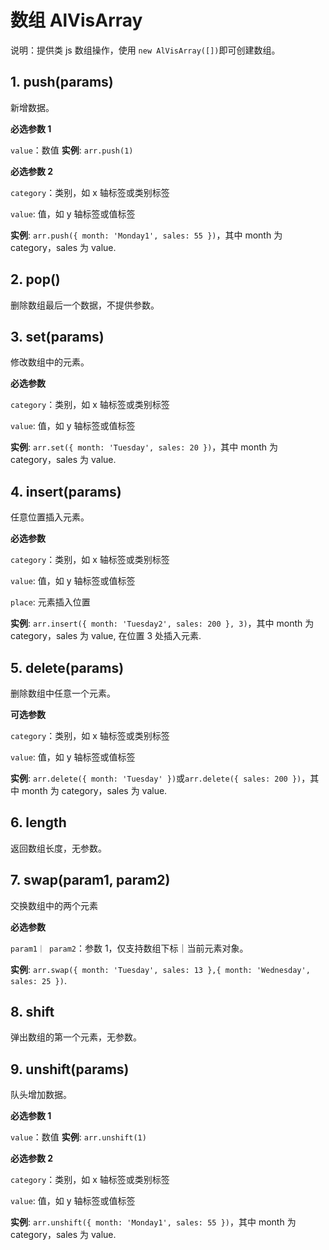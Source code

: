 # 数组 AlVisArray

说明：提供类 js 数组操作，使用 `new AlVisArray([])`即可创建数组。

## 1. push(params)

新增数据。

**必选参数 1**

`value`：数值
**实例**: `arr.push(1)`

**必选参数 2**

`category`：类别，如 x 轴标签或类别标签

`value`: 值，如 y 轴标签或值标签

**实例**: `arr.push({ month: 'Monday1', sales: 55 })`，其中 month 为 category，sales 为 value.

## 2. pop()

删除数组最后一个数据，不提供参数。

## 3. set(params)

修改数组中的元素。

**必选参数**

`category`：类别，如 x 轴标签或类别标签

`value`: 值，如 y 轴标签或值标签

**实例**: `arr.set({ month: 'Tuesday', sales: 20 })`，其中 month 为 category，sales 为 value.

## 4. insert(params)

任意位置插入元素。

**必选参数**

`category`：类别，如 x 轴标签或类别标签

`value`: 值，如 y 轴标签或值标签

`place`: 元素插入位置

**实例**: `arr.insert({ month: 'Tuesday2', sales: 200 }, 3)`，其中 month 为 category，sales 为 value, 在位置 3 处插入元素.

## 5. delete(params)

删除数组中任意一个元素。

**可选参数**

`category`：类别，如 x 轴标签或类别标签

`value`: 值，如 y 轴标签或值标签

**实例**: `arr.delete({ month: 'Tuesday' })`或`arr.delete({ sales: 200 })`，其中 month 为 category，sales 为 value.

## 6. length

返回数组长度，无参数。

## 7. swap(param1, param2)

交换数组中的两个元素

**必选参数**

`param1｜ param2`：参数 1，仅支持数组下标｜当前元素对象。

**实例**: `arr.swap({ month: 'Tuesday', sales: 13 },{ month: 'Wednesday', sales: 25 })`.

## 8. shift

弹出数组的第一个元素，无参数。

## 9. unshift(params)

队头增加数据。

**必选参数 1**

`value`：数值
**实例**: `arr.unshift(1)`

**必选参数 2**

`category`：类别，如 x 轴标签或类别标签

`value`: 值，如 y 轴标签或值标签

**实例**: `arr.unshift({ month: 'Monday1', sales: 55 })`，其中 month 为 category，sales 为 value.
